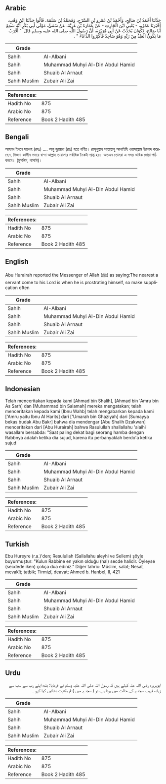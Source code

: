 ## Arabic


<div dir="rtl" lang="ar" style={{fontSize:'larger',backgroundColor:'#f8f9fa',padding:20}}>
حَدَّثَنَا أَحْمَدُ بْنُ صَالِحٍ، وَأَحْمَدُ بْنُ عَمْرِو بْنِ السَّرْحِ، وَمُحَمَّدُ بْنُ سَلَمَةَ، قَالُوا حَدَّثَنَا ابْنُ وَهْبٍ، أَخْبَرَنَا عَمْرٌو، - يَعْنِي ابْنَ الْحَارِثِ - عَنْ عُمَارَةَ بْنِ غَزِيَّةَ، عَنْ سُمَىٍّ، مَوْلَى أَبِي بَكْرٍ أَنَّهُ سَمِعَ أَبَا صَالِحٍ، ذَكْوَانَ يُحَدِّثُ عَنْ أَبِي هُرَيْرَةَ، أَنَّ رَسُولَ اللَّهِ صلى الله عليه وسلم قَالَ ‏ "‏ أَقْرَبُ مَا يَكُونُ الْعَبْدُ مِنْ رَبِّهِ وَهُوَ سَاجِدٌ فَأَكْثِرُوا الدُّعَاءَ ‏"‏ ‏.‏
</div>
<div style={{backgroundColor:'#f8f9fa',padding:20, marginBottom: 10}}><table> <thead> <tr> <th>Grade</th> <th></th> </tr> </thead> <tbody> <tr><td>Sahih</td><td>Al-Albani</td></tr><tr><td>Sahih</td><td>Muhammad Muhyi Al-Din Abdul Hamid</td></tr><tr><td>Sahih</td><td>Shuaib Al Arnaut</td></tr><tr><td>Sahih Muslim</td><td>Zubair Ali Zai</td></tr></tbody></table><table> <thead> <tr> <th>References:</th> <th></th> </tr> </thead> <tbody><tr><td>Hadith No</td><td>875</td></tr><tr><td>Arabic No</td><td>875</td></tr><tr><td>Reference</td><td>Book 2 Hadith 485</td></tr></tbody></table></div>

## Bengali


<div dir="ltr" lang="bn" style={{fontSize:'larger',backgroundColor:'#f8f9fa',padding:20}}>
আহমদ ইবনে সালেহ (রহঃ) .... আবু হুরায়রা (রাঃ) হতে বর্ণিত। রাসূলুল্লাহ সাল্লাল্লাহু আলাইহি ওয়াসাল্লাম ইরশাদ করেছেন, সিজদা কালীন সময়ে বান্দা আল্লাহ তায়ালার সর্বাধিক নৈকট্য প্রাপ্ত হয়। অতএব তোমরা এ সময় অধিক দোয়া পাঠ করবে। (মুসলিম, নাসাঈ)।
</div>
<div style={{backgroundColor:'#f8f9fa',padding:20, marginBottom: 10}}><table> <thead> <tr> <th>Grade</th> <th></th> </tr> </thead> <tbody> <tr><td>Sahih</td><td>Al-Albani</td></tr><tr><td>Sahih</td><td>Muhammad Muhyi Al-Din Abdul Hamid</td></tr><tr><td>Sahih</td><td>Shuaib Al Arnaut</td></tr><tr><td>Sahih Muslim</td><td>Zubair Ali Zai</td></tr></tbody></table><table> <thead> <tr> <th>References:</th> <th></th> </tr> </thead> <tbody><tr><td>Hadith No</td><td>875</td></tr><tr><td>Arabic No</td><td>875</td></tr><tr><td>Reference</td><td>Book 2 Hadith 485</td></tr></tbody></table></div>

## English


<div dir="ltr" lang="en" style={{fontSize:'larger',backgroundColor:'#f8f9fa',padding:20}}>
Abu Hurairah reported the Messenger of Allah (ﷺ) as saying:The nearest a servant come to his Lord is when he is prostrating himself, so make supplication often
</div>
<div style={{backgroundColor:'#f8f9fa',padding:20, marginBottom: 10}}><table> <thead> <tr> <th>Grade</th> <th></th> </tr> </thead> <tbody> <tr><td>Sahih</td><td>Al-Albani</td></tr><tr><td>Sahih</td><td>Muhammad Muhyi Al-Din Abdul Hamid</td></tr><tr><td>Sahih</td><td>Shuaib Al Arnaut</td></tr><tr><td>Sahih Muslim</td><td>Zubair Ali Zai</td></tr></tbody></table><table> <thead> <tr> <th>References:</th> <th></th> </tr> </thead> <tbody><tr><td>Hadith No</td><td>875</td></tr><tr><td>Arabic No</td><td>875</td></tr><tr><td>Reference</td><td>Book 2 Hadith 485</td></tr></tbody></table></div>

## Indonesian


<div dir="ltr" lang="id" style={{fontSize:'larger',backgroundColor:'#f8f9fa',padding:20}}>
Telah menceritakan kepada kami [Ahmad bin Shalih], [Ahmad bin 'Amru bin As Sarh] dan [Muhammad bin Salamah] mereka mengatakan; telah menceritakan kepada kami [Ibnu Wahb] telah mengabarkan kepada kami ['Amru yaitu Ibnu Al Harits] dari ['Umarah bin Ghaziyah] dari [Sumayya bekas budak Abu Bakr] bahwa dia mendengar [Abu Shalih Dzakwan] menceritakan dari [Abu Hurairah] bahwa Rasulullah shallallahu 'alaihi wasallam bersabda: "Saat paling dekat bagi seorang hamba dengan Rabbnya adalah ketika dia sujud, karena itu perbanyaklah berdo'a ketika sujud
</div>
<div style={{backgroundColor:'#f8f9fa',padding:20, marginBottom: 10}}><table> <thead> <tr> <th>Grade</th> <th></th> </tr> </thead> <tbody> <tr><td>Sahih</td><td>Al-Albani</td></tr><tr><td>Sahih</td><td>Muhammad Muhyi Al-Din Abdul Hamid</td></tr><tr><td>Sahih</td><td>Shuaib Al Arnaut</td></tr><tr><td>Sahih Muslim</td><td>Zubair Ali Zai</td></tr></tbody></table><table> <thead> <tr> <th>References:</th> <th></th> </tr> </thead> <tbody><tr><td>Hadith No</td><td>875</td></tr><tr><td>Arabic No</td><td>875</td></tr><tr><td>Reference</td><td>Book 2 Hadith 485</td></tr></tbody></table></div>

## Turkish


<div dir="ltr" lang="tr" style={{fontSize:'larger',backgroundColor:'#f8f9fa',padding:20}}>
Ebu Hureyre (r.a.)'den; Resulullah (Sallallahu aleyhi ve Sellem) şöyle buyurmuştur: "Kulun Rabbine en yakın olduğu (hal) secde halidir. Öyleyse (secdede iken) çokça dua ediniz." Diğer tahric: Müslim, salat; Nesaî, mevakît; tatbik; Tirmizî, deavat; Ahmed b. Hanbel, II, 421
</div>
<div style={{backgroundColor:'#f8f9fa',padding:20, marginBottom: 10}}><table> <thead> <tr> <th>Grade</th> <th></th> </tr> </thead> <tbody> <tr><td>Sahih</td><td>Al-Albani</td></tr><tr><td>Sahih</td><td>Muhammad Muhyi Al-Din Abdul Hamid</td></tr><tr><td>Sahih</td><td>Shuaib Al Arnaut</td></tr><tr><td>Sahih Muslim</td><td>Zubair Ali Zai</td></tr></tbody></table><table> <thead> <tr> <th>References:</th> <th></th> </tr> </thead> <tbody><tr><td>Hadith No</td><td>875</td></tr><tr><td>Arabic No</td><td>875</td></tr><tr><td>Reference</td><td>Book 2 Hadith 485</td></tr></tbody></table></div>

## Urdu


<div dir="rtl" lang="ur" style={{fontSize:'larger',backgroundColor:'#f8f9fa',padding:20}}>
ابوہریرہ رضی اللہ عنہ کہتے ہیں کہ رسول اللہ صلی اللہ علیہ وسلم نے فرمایا: بندہ اپنے رب سے سب سے زیادہ قریب سجدے کی حالت میں ہوتا ہے، تو ( سجدے میں ) تم بکثرت دعائیں کیا کرو ۔
</div>
<div style={{backgroundColor:'#f8f9fa',padding:20, marginBottom: 10}}><table> <thead> <tr> <th>Grade</th> <th></th> </tr> </thead> <tbody> <tr><td>Sahih</td><td>Al-Albani</td></tr><tr><td>Sahih</td><td>Muhammad Muhyi Al-Din Abdul Hamid</td></tr><tr><td>Sahih</td><td>Shuaib Al Arnaut</td></tr><tr><td>Sahih Muslim</td><td>Zubair Ali Zai</td></tr></tbody></table><table> <thead> <tr> <th>References:</th> <th></th> </tr> </thead> <tbody><tr><td>Hadith No</td><td>875</td></tr><tr><td>Arabic No</td><td>875</td></tr><tr><td>Reference</td><td>Book 2 Hadith 485</td></tr></tbody></table></div>